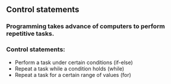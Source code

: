 ## Control statements

### Programming takes advance of computers to perform repetitive tasks.

### Control statements:

* Perform a task under certain conditions (if-else)
* Repeat a task while a condition holds (while)
* Repeat a task for a certain range of values (for)